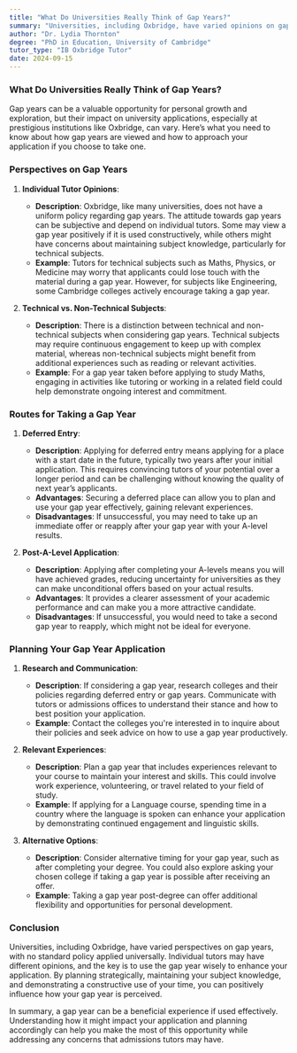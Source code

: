 ```yaml
---
title: "What Do Universities Really Think of Gap Years?"
summary: "Universities, including Oxbridge, have varied opinions on gap years. While there is no standard policy, individual tutors may have subjective views. There are considerations and guidelines for both deferred and post-A-level applications."
author: "Dr. Lydia Thornton"
degree: "PhD in Education, University of Cambridge"
tutor_type: "IB Oxbridge Tutor"
date: 2024-09-15
---
```


### What Do Universities Really Think of Gap Years?

Gap years can be a valuable opportunity for personal growth and exploration, but their impact on university applications, especially at prestigious institutions like Oxbridge, can vary. Here’s what you need to know about how gap years are viewed and how to approach your application if you choose to take one.

### Perspectives on Gap Years

1. **Individual Tutor Opinions**:
   - **Description**: Oxbridge, like many universities, does not have a uniform policy regarding gap years. The attitude towards gap years can be subjective and depend on individual tutors. Some may view a gap year positively if it is used constructively, while others might have concerns about maintaining subject knowledge, particularly for technical subjects.
   - **Example**: Tutors for technical subjects such as Maths, Physics, or Medicine may worry that applicants could lose touch with the material during a gap year. However, for subjects like Engineering, some Cambridge colleges actively encourage taking a gap year.

2. **Technical vs. Non-Technical Subjects**:
   - **Description**: There is a distinction between technical and non-technical subjects when considering gap years. Technical subjects may require continuous engagement to keep up with complex material, whereas non-technical subjects might benefit from additional experiences such as reading or relevant activities.
   - **Example**: For a gap year taken before applying to study Maths, engaging in activities like tutoring or working in a related field could help demonstrate ongoing interest and commitment.

### Routes for Taking a Gap Year

1. **Deferred Entry**:
   - **Description**: Applying for deferred entry means applying for a place with a start date in the future, typically two years after your initial application. This requires convincing tutors of your potential over a longer period and can be challenging without knowing the quality of next year’s applicants.
   - **Advantages**: Securing a deferred place can allow you to plan and use your gap year effectively, gaining relevant experiences.
   - **Disadvantages**: If unsuccessful, you may need to take up an immediate offer or reapply after your gap year with your A-level results.

2. **Post-A-Level Application**:
   - **Description**: Applying after completing your A-levels means you will have achieved grades, reducing uncertainty for universities as they can make unconditional offers based on your actual results.
   - **Advantages**: It provides a clearer assessment of your academic performance and can make you a more attractive candidate.
   - **Disadvantages**: If unsuccessful, you would need to take a second gap year to reapply, which might not be ideal for everyone.

### Planning Your Gap Year Application

1. **Research and Communication**:
   - **Description**: If considering a gap year, research colleges and their policies regarding deferred entry or gap years. Communicate with tutors or admissions offices to understand their stance and how to best position your application.
   - **Example**: Contact the colleges you're interested in to inquire about their policies and seek advice on how to use a gap year productively.

2. **Relevant Experiences**:
   - **Description**: Plan a gap year that includes experiences relevant to your course to maintain your interest and skills. This could involve work experience, volunteering, or travel related to your field of study.
   - **Example**: If applying for a Language course, spending time in a country where the language is spoken can enhance your application by demonstrating continued engagement and linguistic skills.

3. **Alternative Options**:
   - **Description**: Consider alternative timing for your gap year, such as after completing your degree. You could also explore asking your chosen college if taking a gap year is possible after receiving an offer.
   - **Example**: Taking a gap year post-degree can offer additional flexibility and opportunities for personal development.

### Conclusion

Universities, including Oxbridge, have varied perspectives on gap years, with no standard policy applied universally. Individual tutors may have different opinions, and the key is to use the gap year wisely to enhance your application. By planning strategically, maintaining your subject knowledge, and demonstrating a constructive use of your time, you can positively influence how your gap year is perceived.

In summary, a gap year can be a beneficial experience if used effectively. Understanding how it might impact your application and planning accordingly can help you make the most of this opportunity while addressing any concerns that admissions tutors may have.
